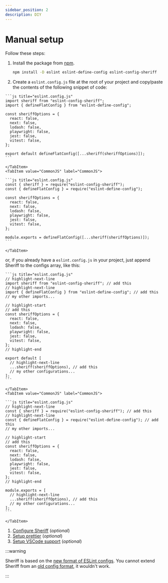 ```yaml
---
sidebar_position: 2
description: DIY
---
```



# Manual setup

Follow these steps:

1. Install the package from [npm](https://www.npmjs.com/package/eslint-config-sheriff).

   ```bash npm2yarn
   npm install -D eslint eslint-define-config eslint-config-sheriff
   ```

1. Create a `eslint.config.js` file at the root of your project and copy/paste the contents of the following snippet of code:

  <Tabs groupId="esmorcjs">
    <TabItem value="ESM" label="ESM">

    ```js title="eslint.config.js"
    import sheriff from "eslint-config-sheriff";
    import { defineFlatConfig } from "eslint-define-config";

    const sheriffOptions = {
      react: false,
      next: false,
      lodash: false,
      playwright: false,
      jest: false,
      vitest: false,
    };

    export default defineFlatConfig([...sheriff(sheriffOptions)]);
    ```

    </TabItem>
    <TabItem value="CommonJS" label="CommonJS">

    ```js title="eslint.config.js"
    const { sheriff } = require("eslint-config-sheriff");
    const { defineFlatConfig } = require("eslint-define-config");

    const sheriffOptions = {
      react: false,
      next: false,
      lodash: false,
      playwright: false,
      jest: false,
      vitest: false,
    };

    module.exports = defineFlatConfig([...sheriff(sheriffOptions)]);
    ```

    </TabItem>

  </Tabs>

or, if you already have a `eslint.config.js` in your project, just append Sheriff to the configs array, like this:

  <Tabs groupId="esmorcjs">
    <TabItem value="ESM" label="ESM">

    ```js title="eslint.config.js"
    // highlight-next-line
    import sheriff from "eslint-config-sheriff"; // add this
    // highlight-next-line
    import { defineFlatConfig } from "eslint-define-config"; // add this
    // my other imports...

    // highlight-start
    // add this
    const sheriffOptions = {
      react: false,
      next: false,
      lodash: false,
      playwright: false,
      jest: false,
      vitest: false,
    };
    // highlight-end

    export default [
      // highlight-next-line
      ...sheriff(sheriffOptions), // add this
      // my other configurations...
    ];
    ```

    </TabItem>
    <TabItem value="CommonJS" label="CommonJS">

    ```js title="eslint.config.js"
    // highlight-next-line
    const { sheriff } = require("eslint-config-sheriff"); // add this
    // highlight-next-line
    const { defineFlatConfig } = require("eslint-define-config"); // add this
    // my other imports...

    // highlight-start
    // add this
    const sheriffOptions = {
      react: false,
      next: false,
      lodash: false,
      playwright: false,
      jest: false,
      vitest: false,
    };
    // highlight-end

    module.exports = [
      // highlight-next-line
      ...sheriff(sheriffOptions), // add this
      // my other configurations...
    ];
    ```

    </TabItem>

  </Tabs>

1. [Configure Sheriff](../configuration.mdx) (_optional_)
1. [Setup prettier](../prettier-support.md#setup) (_optional_)
1. [Setup VSCode support](../vscode-support.md) (_optional_)

:::warning

Sheriff is based on the [new format of ESLint configs](https://eslint.org/docs/latest/user-guide/configuring/configuration-files-new). You cannot extend Sheriff from an [old config format](https://eslint.org/docs/latest/user-guide/configuring/configuration-files), it wouldn't work.

:::
